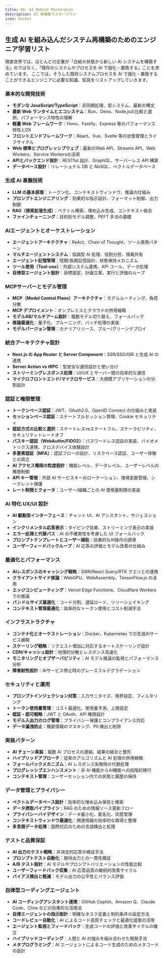 ```yaml
---
title: 00. AI Reboot Masterplan
description: AI 再構築マスタープラン
icon: Rocket
---
```


## 生成 AI を組み込んだシステム再構築のためのエンジニア学習リスト

現実世界では、ほとんどの企業が「白紙の状態から新しい AI システムを構築する」のではなく、「既存のシステムやプロセスを AI で強化・置換する」ことを求めています。
ここでは、そうした既存システムプロセスを AI で強化・置換することができるエンジニアに必要な知識、知見をリストアップしていきます。

### 基本的な開発技術

- **モダンな JavaScript/TypeScript**：非同期処理、型システム、最新の構文
- **最新 Web ランタイムとエコシステム**：Bun、Deno、Node.jsの比較と選択、パフォーマンス特性の理解
- **軽量 Web フレームワーク**：Hono、Fastify、Express 等のパフォーマンス特性とDX
- **フロントエンドフレームワーク**：React、Vue、Svelte 等の状態管理とライフサイクル
- **Web 標準とプログレッシブウェブ**：最新のWeb API、Streams API、Web Workers、Service Workersの活用
- **APIとバックエンド設計**：RESTful 設計、GraphQL、サーバーレス API 構築
- **データベース設計**：リレーショナル DB と NoSQL、ベクトルデータベース

### 生成 AI 基盤技術

- **LLM の基本原理**：トークン化、コンテキストウィンドウ、推論の仕組み
- **プロンプトエンジニアリング**：効果的な指示設計、フォーマット制御、出力制御
- **RAG（検索拡張生成）**：ベクトル検索、埋め込み生成、コンテキスト結合
- **ファインチューニング**：目的別モデル調整、PEFT 手法の基礎

### AIエージェントとオーケストレーション

- **エージェントアーキテクチャ**：ReAct、Chain of Thought、ツール使用パターン
- **マルチエージェントシステム**：協調型 AI 処理、役割分担、情報共有
- **エージェント記憶管理**：短期/長期記憶設計、状態保持メカニズム
- **ツール使用（Tool-use）**：外部システム連携、API コール、データ処理
- **自律型エージェント設計**：目標設定、計画立案、実行と評価のループ

### MCPサーバーとモデル管理

- **MCP（Model Control Plane）アーキテクチャ**：モデルルーティング、負荷分散
- **MCP デプロイメント**：オンプレミスとクラウドの併用戦略
- **モデルAB/マルチアーム設計**：複数モデル切り替え、フォールバック
- **推論最適化**：量子化、プルーニング、バッチ処理の実装
- **モデルバージョン管理**：カナリアリリース、ブルー/グリーンデプロイ

### 統合アーキテクチャ設計

- **Next.js の App Router と Server Component**：SSR/SSG/ISR と生成 AI の連携
- **Server Action vs tRPC**：型安全な通信設計と使い分け
- **ストリーミングレスポンス処理**：UI/UX とサーバー間の効率的な通信
- **マイクロフロントエンド/マイクロサービス**：大規模アプリケーションの分割設計

### 認証と権限管理

- **トークンベース認証**：JWT、OAuth2.0、OpenID Connect の仕組みと実装
- **セッションベース認証**：ステートフルセッション管理、Cookie セキュリティ
- **認証方式の比較と選択**：ステートレスvsステートフル、スケーラビリティ、セキュリティトレードオフ
- **パスキー認証（WebAuthn/FIDO2）**：パスワードレス認証の実装、バイオメトリクス連携、クロスデバイス体験設計
- **多要素認証（MFA）**：認証フローの設計、リスクベース認証、ユーザー体験との両立
- **AI アクセス権限の粒度設計**：機能レベル、データレベル、ユーザーレベルの権限制御
- **API キー管理**：外部 AI サービスキーのローテーション、環境変数管理、シークレット保護
- **レート制限とクォータ**：ユーザー/組織ごとの AI 使用量制限の実装

### AI 特化 UX/UI 設計

- **AI 駆動型インターフェース**：チャット UI、AI アシスタント、サジェスション
- **インクリメンタル応答表示**：タイピング効果、ストリーミング表示の実装
- **エラー処理と代替パス**：AI の不確実性を考慮した UI フォールバック
- **プロンプトテンプレートとユーザー補助**：効果的なAI操作の誘導
- **ユーザーフィードバックループ**：AI 応答の評価とモデル改善の仕組み

### 最適化とパフォーマンス

- **AIレスポンスのキャッシング戦略**：SWR/React Query/RTK クエリとの連携
- **クライアントサイド推論**：WebGPU、WebAssembly、TensorFlow.js の活用
- **エッジコンピューティング**：Vercel Edge Functions、Cloudflare Workers での推論
- **バンドルサイズ最適化**：コード分割、遅延ロード、ツリーシェイキング
- **コンテキスト管理最適化**：効率的なトークン使用とコスト削減手法

### インフラストラクチャ

- **コンテナ化とオーケストレーション**：Docker、Kubernetes での生成AIサービス展開
- **スケーリング戦略**：リクエスト増加に対応するオートスケーリング設計
- **CDN/キャッシュ設計**：地理的分散とレスポンス高速化
- **モニタリングとオブザーバビリティ**：AI モデル推論の監視とパフォーマンス分析
- **障害耐性設計**：AIサービス停止時のグレースフルデグラデーション

### セキュリティと運用

- **プロンプトインジェクション対策**：入力サニタイズ、境界設定、フィルタリング
- **トークン使用量管理**：コスト最適化、使用量予測、上限設定
- **認証・認可戦略**：JWT と OAuth、API 権限設計
- **モデル入出力のログ管理**：プライバシー保護とコンプライアンス対応
- **データ漏洩防止**：機密情報のマスキング、PII 検出と削除

### 実装パターン

- **AI チェーン実装**：複数 AI プロセスの連結、結果の結合と整形
- **ハイブリッドアプローチ**：従来のアルゴリズムと AI 処理の併用戦略
- **フォールバックメカニズム**：AI レスポンス失敗時の代替処理
- **プログレッシブエンハンスメント**：非 AI 機能からAI機能への段階的移行
- **コンテキスト管理**：ユーザーセッション内での状態と履歴の保持

### データ管理とプライバシー

- **ベクトルデータベース設計**：効率的な埋め込み保存と検索
- **データ摂取パイプライン**：RAG のための情報ソース更新フロー
- **プライバシーバイデザイン**：データ最小化、匿名化、同意管理
- **コンテキストウィンドウ最適化**：関連情報の効率的な取得と整理
- **多言語データ処理**：国際対応のための言語検出と処理

### テストと品質保証

- **AI 出力のテスト戦略**：非決定的応答の検証手法
- **プロンプトテスト自動化**：期待出力との一貫性検証
- **A/B テスト設計**：AI モデルやプロンプトバリエーションの性能比較
- **ユーザーフィードバック収集**：AI 応答品質の継続的改善サイクル
- **バイアス検出と軽減**：モデル出力の公平性とバランス評価

### 自律型コーディングエージェント

- **AI コーディングアシスタント連携**：GitHub Copilot、Amazon Q、Claude Code、Cline などの効果的な活用法
- **自律エージェントの指示設計**：明確なタスク定義と制約条件の設定方法
- **コードレビュー自動化**：AI によるコード品質チェックと最適化提案の活用
- **エージェント監視とフィードバック**：生成コードの評価と改善サイクルの確立
- **ハイブリッドコーディング**：人間と AI の強みを組み合わせた開発手法
- **メタプログラミング**：AI エージェントによるコード生成のためのメタコードの設計
